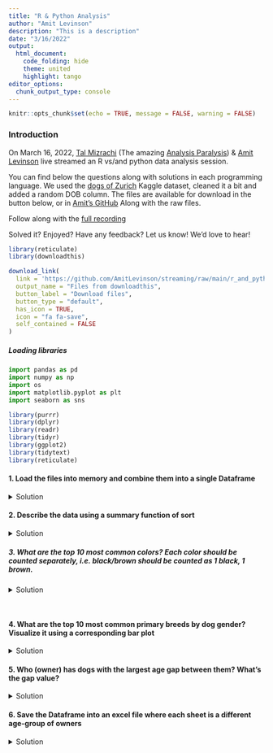 ```yaml
---
title: "R & Python Analysis"
author: "Amit Levinson"
description: "This is a description"
date: "3/16/2022"
output:
  html_document:
    code_folding: hide
    theme: united
    highlight: tango
editor_options: 
  chunk_output_type: console
---
```


```r
knitr::opts_chunk$set(echo = TRUE, message = FALSE, warning = FALSE)
```


### Introduction

On March 16, 2022, [Tal Mizrachi](https://www.linkedin.com/in/talnmizrachi/) (The amazing [Analysis Paralysis](https://www.facebook.com/go.analysis.paralysis)) & [Amit Levinson](https://amitlevinson.com/) live streamed an R vs/and python data analysis session.  

You can find below the questions along with solutions in each programming language. We used the [dogs of Zurich](https://www.kaggle.com/kmader/dogs-of-zurich) Kaggle dataset, cleaned it a bit and added a random DOB column. The files are available for download in the button below, or in [Amit's GitHub](https://github.com/AmitLevinson/streaming/tree/main/r_and_python) Along with the raw files.  

Follow along with the [full recording](https://www.youtube.com/watch?v=oO8MZWk07q0&feature=youtu.be)

Solved it? Enjoyed? Have any feedback? Let us know! We'd love to hear!



```r
library(reticulate)
library(downloadthis)
```

```r
download_link(
  link = 'https://github.com/AmitLevinson/streaming/raw/main/r_and_python/split_data.zip',
  output_name = "Files from downloadthis",
  button_label = "Download files",
  button_type = "default",
  has_icon = TRUE,
  icon = "fa fa-save",
  self_contained = FALSE
)
```


##### Loading libraries

```python
import pandas as pd
import numpy as np
import os
import matplotlib.pyplot as plt
import seaborn as sns
```


```r
library(purrr)
library(dplyr)
library(readr)
library(tidyr)
library(ggplot2)
library(tidytext)
library(reticulate)
```


#### 1. Load the files into memory and combine them into a single Dataframe {.tabset}

<details>
  <summary> Solution </summary>

##### Python

```python
all_files = []
for file in os.listdir("split_data/"):
    if not file.endswith("csv"):
        continue
    all_files.append(pd.read_csv("split_data/"+file))

df = pd.concat(all_files, ignore_index=True)

df
```

##### R

```r
files <- paste0("split_data/",list.files(path = "split_data/"))
dogs <- map_dfr(files, read_csv, col_types = cols())

dogs
```

</details>

#### 2. Describe the data using a summary function of sort {.tabset}

<details>
  <summary> Solution </summary>

##### Python

```python
df.describe(percentiles=[0.2,0.8])
```



##### R

```r
skimr::skim(dogs)
```

</details>

##### 3. What are the top 10 most common colors? Each color should be  counted separately, i.e. black/brown should be counted as 1 black, 1 brown. {.tabset}

<details>
  <summary> Solution </summary>

###### Python

```python
melted = df['dog_color'].str.split("/", expand=True).melt().copy()

melted['value'].value_counts()
```



###### R 

```r
dogs %>% 
  transmute(
    new_color = strsplit(dog_color, split = "/")
    ) %>% 
  unnest() %>% 
  count(new_color, sort = T)
```

</details>

<br>

#### 4. What are the top 10 most common primary breeds by dog gender? Visualize it using a corresponding bar plot {.tabset}

<details>
  <summary> Solution </summary>

##### Python

```python
main_table = df[['dog_gender','primary_breed']].pivot_table(index='primary_breed', columns='dog_gender', aggfunc=len).copy()


sorted_by_w = main_table.sort_values('w', ascending=False).head(10).copy()
sorted_by_m = main_table.sort_values('m', ascending=False).head(10).copy()


fig, axes = plt.subplots(1,2)

fig.suptitle("This is a title", fontsize=18)

sorted_by_w.plot(kind='bar', rot=40, color=["pink", "teal"], ax=axes[0], figsize=(20,5))
sorted_by_m.plot(kind='bar', rot=40, color=["pink", "teal"], ax=axes[1], figsize=(20,5))
```


##### R

```r
dogs %>% 
  count(dog_gender, primary_breed, sort = T) %>% 
  group_by(dog_gender) %>% 
  slice(1:10) %>% 
  ggplot(aes(y = reorder_within(primary_breed, by =  n, within = dog_gender), x = n)) +
  geom_col() +
  facet_wrap(vars(dog_gender), scales = "free_y") +
  scale_y_reordered() +
  labs(y = NULL, title = "This is a title")+
  theme_minimal()
```

</details>

#### 5. Who (owner) has dogs with the largest age gap between them? What’s the gap value? {.tabset}

<details>
  <summary> Solution </summary>

##### Python

```python
df['dog_dob'] = pd.to_datetime(df['dog_dob'])
gb = df[['owner_id', 'dog_dob']].groupby('owner_id').agg([min, max])

gb.columns = ["_".join(list(x)) for x in gb.columns]

gb['diff'] = (gb['dog_dob_max']-gb['dog_dob_min']).dt.days

gb.sort_values('diff').tail(1)
```

##### R

```r
dogs %>% 
  group_by(owner_id) %>% 
  filter(
    n() > 1,
    dog_dob == min(dog_dob) | dog_dob == max(dog_dob)
  ) %>% 
  select(owner_id, dog_dob) %>% 
  arrange(owner_id, dog_dob) %>% 
  summarise(
    timediff = difftime(dog_dob, time2 = lag(dog_dob), units = "days")
  ) %>% 
  fill(timediff, .direction = "up") %>% 
  arrange(-timediff)
```

**Another solution suggested by [Adi Sarid](https://adisarid.github.io/)**
```r
dogs %>% 
  group_by(owner_id) %>% 
  summarise(age_gap = max(dog_dob) - min(dog_dob)) %>% 
  arrange(desc(age_gap))
```

</details>


#### 6. Save the Dataframe into an excel file where each sheet is a different age-group of owners {.tabset}

<details>
  <summary> Solution </summary>

##### Python

```python

writer = pd.ExcelWriter("dogs_by_owner_age_python.xlsx")


for age in df['age'].fillna("None").unique():
    temp_df = df[df['age']==age].copy()
    temp_df.to_excel(writer, sheet_name=age)

writer.save()
```

##### R

```r
dogs %>% 
  split(.$age) %>% 
  writexl::write_xlsx(path = "dogs_by_owners_age.xlsx")
```

##### Output

![](xlsx_output.png){width=50%}


</details>

<br>
<br>